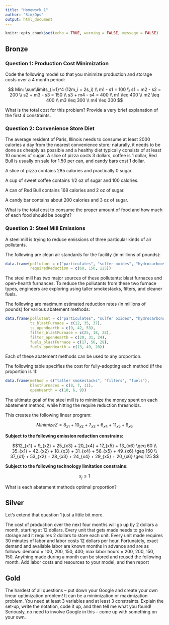 ```yaml
---
title: "Homework 1"
author: "Sim/Ops"
output: html_document
---
```


```r
knitr::opts_chunk$set(echo = TRUE, warning = FALSE, message = FALSE)
```

## Bronze

### Question 1: Production Cost Minimization

Code the following model so that you minimize production and storage costs over a 4 month period:

$$
Min: \sum\limits_{i=1}^4 (12m_i + 2s_i) \\
m1 - s1 = 100 \\
s1 + m2 - s2 = 200 \\
s2 + m3 - s3 = 150 \\
s3 + m4 - s4 = 400 \\
m1 \leq 400 \\
m2 \leq 400 \\
m3 \leq 300 \\
m4 \leq 300
$$


What is the total cost for this problem? Provide a very brief explanation of the first 4 constraints.

### Question 2: Convenience Store Diet

The average resident of Paris, Illinois needs to consume at least 2000 calories a day from the nearest convenience store; naturally, it needs to be done as cheaply as possible and a healthy diet typically consists of at least 10 ounces of sugar. A slice of pizza costs 3 dollars, coffee is 1 dollar, Red Bull is usually on sale for 1.50 per can, and candy bars cost 1 dollar.

A slice of pizza contains 285 calories and practically 0 sugar.

A cup of sweet coffee contains 1/2 oz of sugar and 100 calories.

A can of Red Bull contains 168 calories and 2 oz of sugar.

A candy bar contains about 200 calories and 3 oz of sugar.

What is the total cost to consume the proper amount of food and how much of each food should be bought?


### Question 3: Steel Mill Emissions

A steel mill is trying to reduce emissions of three particular kinds of air pollutants.

The following are clean air standards for the facility (in millions of pounds):

```r
data.frame(pollutant = c("particulates", "sulfer oxides", "hydrocarbons"), 
           requiredReduction = c(60, 150, 125))
```

The steel mill has two major sources of these pollutants: blast furnaces and open-hearth furnances. To reduce the pollutants from these two furnace types, engineers are exploring using taller smokestacks, filters, and cleaner fuels.

The following are maximum estimated reduction rates (in millions of pounds) for various abatement methods:

```r
data.frame(pollutant = c("particulates", "sulfer oxides", "hydrocarbons"), 
           ts_blastFurnace = c(12, 35, 37), 
           ts_openHearth = c(9, 42, 53), 
           filter_blastFurnace = c(25, 18, 28), 
           filter_openHearth = c(20, 31, 24), 
           fuels_blastFurnace = c(17, 56, 29), 
           fuels_openHearth = c(13, 49, 20))
```

Each of these abatement methods can be used to any proportion.

The following table specifies the cost for fully-adopting each method (if the proportion is 1):

```r
data.frame(method = c("taller smokestacks", "filters", "fuels"), 
           blastFurnaces = c(8, 7, 11), 
           openHearth = c(10, 6, 9))
```


The ultimate goal of the steel mill is to minimize the money spent on each abatement method, while hitting the require reduction thresholds.

This creates the following linear program:

$$Minimize Z = 8_{x1} + 10_{x2} +7_{x3} +6_{x4} + 11_{x5} + 9_{x6}$$

**Subject to the following emission reduction constrains:**

$$12_{x1} + 9_{x2} + 25_{x3} + 20_{x4} + 17_{x5} + 13_{x6} \geq 60 \\
35_{x1} + 42_{x2} + 18_{x3} + 31_{x4} + 56_{x5} + 49_{x6} \geq 150 \\
37_{x1} + 53_{x2} + 28_{x3} + 24_{x4} + 29_{x5} + 20_{x6} \geq 125
$$

**Subject to the following technology limitation constrains:**

$$x_j \leq 1$$

What is each abatement methods optimal proportion?


## Silver

Let's extend that question 1 just a little bit more.

The cost of production over the next four months will go up by 2 dollars a month, starting at 12 dollars. Every unit that gets made needs to go into storage and it requires 2 dollars to store each unit. Every unit made requires 30 minutes of labor and labor costs 12 dollars per hour. Fortunately, exact demand and available labor are known months in advance and are as follows: demand = 100, 200, 150, 400; max labor hours = 200, 200, 150, 150. Anything made during a month can be stored and reused the following month. Add labor costs and resources to your model, and then report 

## Gold

The hardest of all questions -- put down your Google and create your own linear optimization problem! It can be a minimization or maximization problem. You need at least 3 variables and at least 3 constraints. Explain the set-up, write the notation, code it up, and then tell me what you found! Seriously, no need to involve Google in this -- come up with something on your own.
